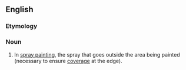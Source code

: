 ==English==

===Etymology===
{{prefix|over|spray|lang=en}}

===Noun===
{{en-noun}}

# In [[spray painting]], the spray that goes outside the area being painted (necessary to ensure [[coverage]] at the edge).